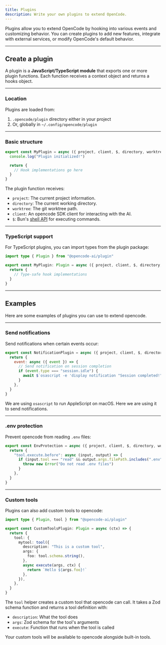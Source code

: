 ```yaml
---
title: Plugins
description: Write your own plugins to extend OpenCode.
---
```


Plugins allow you to extend OpenCode by hooking into various events and customizing behavior. You can create plugins to add new features, integrate with external services, or modify OpenCode's default behavior.

---

## Create a plugin

A plugin is a **JavaScript/TypeScript module** that exports one or more plugin
functions. Each function receives a context object and returns a hooks object.

---

### Location

Plugins are loaded from:

1. `.opencode/plugin` directory either in your project
2. Or, globally in `~/.config/opencode/plugin`

---

### Basic structure

```js title=".opencode/plugin/example.js"
export const MyPlugin = async ({ project, client, $, directory, worktree }) => {
  console.log("Plugin initialized!")

  return {
    // Hook implementations go here
  }
}
```

The plugin function receives:

- `project`: The current project information.
- `directory`: The current working directory.
- `worktree`: The git worktree path.
- `client`: An opencode SDK client for interacting with the AI.
- `$`: Bun's [shell API](https://bun.com/docs/runtime/shell) for executing commands.

---

### TypeScript support

For TypeScript plugins, you can import types from the plugin package:

```ts title="my-plugin.ts" {1}
import type { Plugin } from "@opencode-ai/plugin"

export const MyPlugin: Plugin = async ({ project, client, $, directory, worktree }) => {
  return {
    // Type-safe hook implementations
  }
}
```

---

## Examples

Here are some examples of plugins you can use to extend opencode.

---

### Send notifications

Send notifications when certain events occur:

```js title=".opencode/plugin/notification.js"
export const NotificationPlugin = async ({ project, client, $, directory, worktree }) => {
  return {
    event: async ({ event }) => {
      // Send notification on session completion
      if (event.type === "session.idle") {
        await $`osascript -e 'display notification "Session completed!" with title "opencode"'`
      }
    },
  }
}
```

We are using `osascript` to run AppleScript on macOS. Here we are using it to send notifications.

---

### .env protection

Prevent opencode from reading `.env` files:

```javascript title=".opencode/plugin/env-protection.js"
export const EnvProtection = async ({ project, client, $, directory, worktree }) => {
  return {
    "tool.execute.before": async (input, output) => {
      if (input.tool === "read" && output.args.filePath.includes(".env")) {
        throw new Error("Do not read .env files")
      }
    },
  }
}
```

---

### Custom tools

Plugins can also add custom tools to opencode:

```ts title=".opencode/plugin/custom-tools.ts"
import type { Plugin, tool } from "@opencode-ai/plugin"

export const CustomToolsPlugin: Plugin = async (ctx) => {
  return {
    tool: {
      mytool: tool({
        description: "This is a custom tool",
        args: {
          foo: tool.schema.string(),
        },
        async execute(args, ctx) {
          return `Hello ${args.foo}!`
        },
      }),
    },
  }
}
```

The `tool` helper creates a custom tool that opencode can call. It takes a Zod schema function and returns a tool definition with:

- `description`: What the tool does
- `args`: Zod schema for the tool's arguments
- `execute`: Function that runs when the tool is called

Your custom tools will be available to opencode alongside built-in tools.
